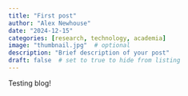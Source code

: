 ```yaml
---
title: "First post"
author: "Alex Newhouse"
date: "2024-12-15"
categories: [research, technology, academia]
image: "thumbnail.jpg"  # optional
description: "Brief description of your post"
draft: false  # set to true to hide from listing
---
```


Testing blog!